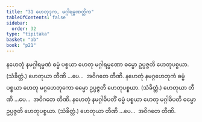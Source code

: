 ```yaml
---
title: "31 ဟေတုဒုက, မဂ္ဂါရမ္မဏတ္တိက"
tableOfContents: false
sidebar:
  order: 32
type: "tipitaka"
basket: "ab"
book: "p21"
---
```



<DynamicBreadcrumb />

<Division number="78" book="p21" e="ch" v="40" p="364">

<Paragraph number="189" book="p21">
နဟေတုံ နမဂ္ဂါရမ္မဏံ ဓမ္မံ ပစ္စယာ ဟေတု မဂ္ဂါရမ္မဏော ဓမ္မော ဥပ္ပဇ္ဇတိ ဟေတုပစ္စယာ. (သံခိတ္တံ.) ဟေတုယာ တီဏိ …ပေ…  အဝိဂတေ တီဏိ.
</Paragraph>

<Paragraph number="190" book="p21">
နဟေတုံ နမဂ္ဂဟေတုကံ ဓမ္မံ ပစ္စယာ ဟေတု မဂ္ဂဟေတုကော ဓမ္မော ဥပ္ပဇ္ဇတိ ဟေတုပစ္စယာ. (သံခိတ္တံ.) ဟေတုယာ တီဏိ …ပေ…  အဝိဂတေ တီဏိ.
</Paragraph>

<Paragraph number="191" book="p21">
နဟေတုံ နမဂ္ဂါဓိပတိံ ဓမ္မံ ပစ္စယာ ဟေတု မဂ္ဂါဓိပတိ ဓမ္မော ဥပ္ပဇ္ဇတိ ဟေတုပစ္စယာ. (သံခိတ္တံ.) ဟေတုယာ တီဏိ …ပေ…  အဝိဂတေ တီဏိ.
</Paragraph>
</Division>